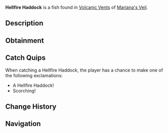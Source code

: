 {{FishInfobox
|image          = Hellfire Haddock.png
|rarity         = Common
|sea            = First Sea
|location       = [[Volcanic Vents]]
|sublocation    = 
|sources        = Fishing Rod
|radar_location = 
|xp             = 20
|weather        = Rain
|time           = Night
|season         = Summer
|bait           = Worm
|base_weight    = 6
|base_value     = 50
|weight_range   = 3.5
|base_chance    = 70
|base_resil     = 95
}}
'''Hellfire Haddock''' is a {{Rarity|Common}} fish found in [[Volcanic Vents]] of [[Mariana's Veil]].

== Description ==
{{Description|A small, scorching fish that flickers like a dying flame.|Bestiary Entry}}

== Obtainment ==
{{Description|Common within the dark, especially after rainfall.|Bestiary Hint}}
{{Fish Availability|
Mariana's Veil/Volcanic Vents
|top_rods      = 
Free Spirit Rod\277011.26\208811.23;
Azure Of Lagoon\276407.57\234921.4;
Rapid Rod\271729.9\309665.11;
Firefly Rod\269782.74\302286.77;
Wildflower Rod\269618.38\314242.56;
Long Rod\239174.21\231013.63;
Brick Built Rod\235370.75\227339.95;
Frog Rod\267735.21\284695.35;
Adventurer's Rod\252088.27\264615.18;
North-Star Rod\206486.17\206486.17;
Fungal Rod\247031.69\256086.65;
Trident Rod\264989.95\166752.6;
No-Life Rod\264139.89\240223.03;
Challenger's Rod\248990.43\237947.36;
Blazebringer Rod\248713.75\217714.72;
Zeus Rod\246886.81\204223.51;
Verdant Shear Rod\246502.67\204748.88;
Depthseeker Rod\243070.14\186803.19;
Avalanche Rod\241578.37\167951.05;
Volcanic Rod\241160.62\175831.54;
Seraphic Rod\239277.35\239277.35;
Rod Of The Depths\235511.93\199053.1;
Rod Of The Forgotten Fang\233954.16\218493.87;
Astralhook Rod\228277.3\80349.93;
Rod Of The Exalted One\226046.44\186612.28;
Ethereal Prism Rod\225179.5\127910.62;
Training Rod\216045.45\216045.45;
Steady Rod\120591.51\87722.1
|recommended   = Trident Rod
}}

== Catch Quips ==
When catching a Hellfire Haddock, the player has a chance to make one of the following exclamations:
* A Hellfire Haddock!
* Scorching!

== Change History ==
{{Change History|{{subst:Current Version}}}}

== Navigation ==
{{Fish Navbox|Volcanic Vents}}